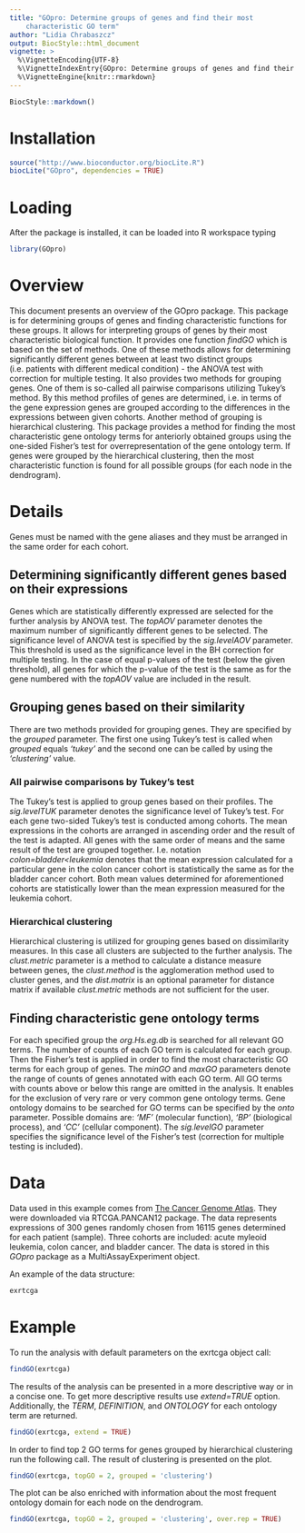 ```yaml
---
title: "GOpro: Determine groups of genes and find their most 
    characteristic GO term"
author: "Lidia Chrabaszcz"
output: BiocStyle::html_document
vignette: >
  %\VignetteEncoding{UTF-8}
  %\VignetteIndexEntry{GOpro: Determine groups of genes and find their characteristic GO term}
  %\VignetteEngine{knitr::rmarkdown}
---
```

```r
BiocStyle::markdown()
```

# Installation
```r
source("http://www.bioconductor.org/biocLite.R")
biocLite("GOpro", dependencies = TRUE)
```

# Loading
After the package is installed, it can be loaded into R workspace typing
```r
library(GOpro)
```

# Overview
This document presents an overview of the GOpro package. 
This package is for determining groups of genes and finding characteristic 
functions for these groups. It allows for interpreting groups of genes by their 
most characteristic biological function. It provides one function *findGO*
which is based on the set of methods. One of these methods allows for determining 
significantly different genes between at least two  distinct groups 
(i.e. patients with different medical condition) - the ANOVA test with 
correction for multiple testing. It also provides two methods for grouping 
genes. One of them is so-called all pairwise comparisons 
utilizing Tukey's method. By this method profiles of genes are determined, 
i.e. in terms of the gene expression genes are grouped according to the 
differences in the expressions between given cohorts. 
Another method of grouping is hierarchical 
clustering. This package provides a method for finding the most characteristic 
gene ontology terms for anteriorly obtained groups using the 
one-sided Fisher's test for overrepresentation of the gene ontology term.
If genes were grouped by the hierarchical clustering, then the most characteristic 
function is 
found for all possible groups (for each node in the dendrogram).


# Details 
Genes must be named with the gene aliases and they must be
arranged in the same order for each cohort.

## Determining significantly different genes based on their expressions
Genes which are statistically differently expressed are selected for the
further analysis by ANOVA test. 
The *topAOV* parameter denotes the maximum number of significantly 
different genes
to be selected. The significance level of ANOVA test is specified 
by the *sig.levelAOV* parameter.  
This threshold is used as the significance level in the BH correction 
for multiple testing.
In the case of equal p-values of the test (below the given threshold), 
all genes for which the p-value of the test is the same as for the gene
numbered with the *topAOV* value are included in the result. 

## Grouping genes based on their similarity
There are two methods provided for grouping genes. They are
specified by the *grouped* parameter. The first one using
Tukey's test is called when *grouped* equals *'tukey'* and the
second one can be called by using the *'clustering'* value.

### All pairwise comparisons by Tukey's test
The Tukey's test is applied to group genes based on their profiles.
The *sig.levelTUK* parameter denotes the significance level of Tukey's test.
For each gene two-sided Tukey's test is conducted among cohorts.
The mean expressions in the cohorts are arranged in 
ascending order and the result of the test is adapted. All genes with
the same order of means and the same result of the test are grouped together.
I.e. notation *colon\=bladder\<leukemia* denotes that the mean expression 
calculated for a 
particular gene in the colon cancer cohort is statistically the same as for the
bladder cancer cohort. Both mean values determined for aforementioned cohorts are
statistically lower than the mean expression measured for the leukemia cohort.

### Hierarchical clustering
Hierarchical clustering is utilized for grouping genes based on dissimilarity
measures. In this case all clusters are subjected to the further analysis.
The *clust.metric* parameter is a method to calculate a distance measure
between genes, the *clust.method* is the agglomeration method used to cluster genes,
and the *dist.matrix* is an optional parameter for distance matrix if available
*clust.metric*
methods are not sufficient for the user.

## Finding characteristic gene ontology terms
For each specified group the *org.Hs.eg.db* is searched for all relevant
GO terms. The number of counts of each GO term is calculated for each group.
Then the Fisher's test is applied in order to find the most characteristic GO terms
for each group of genes.
The *minGO* and *maxGO* parameters denote the range of 
counts of genes annotated with each GO term. All GO terms with 
counts above or below this range are omitted in the analysis. It enables for the
exclusion of very rare or very common gene ontology terms. 
Gene ontology domains to be searched for GO terms can be specified by the *onto*
parameter. Possible domains are: *'MF'* (molecular function),
*'BP'* (biological process), and *'CC'* (cellular component).
The *sig.levelGO* parameter specifies the significance level of the Fisher's test
(correction for multiple testing is included).

# Data

Data used in this example comes from 
[The Cancer Genome Atlas](https://tcga-data.nci.nih.gov/tcga/). 
They were downloaded via RTCGA.PANCAN12 package. The data represents 
expressions of 300 genes randomly chosen from 16115 genes determined 
for each patient (sample). Three cohorts are 
included: acute myleoid leukemia, colon cancer, and bladder cancer.
The data is stored in this *GOpro* package as a MultiAssayExperiment
object.

An example of the data structure:
```r
exrtcga
```

# Example
To run the analysis with default parameters on the exrtcga object call:
```r
findGO(exrtcga)
```

The results of the analysis can be presented in a more descriptive 
way or in a concise one. To get more descriptive results use *extend=TRUE*
option.
Additionally, the *TERM*, *DEFINITION*, and *ONTOLOGY* for each ontology
term are returned.
```r
findGO(exrtcga, extend = TRUE)
```

In order to find top 2 GO terms for genes grouped by hierarchical clustering 
run the following call. The result of clustering is
presented on the plot.
```r
findGO(exrtcga, topGO = 2, grouped = 'clustering')
```
The plot can be also enriched with information about the most frequent
ontology domain for each node on the dendrogram.
```r
findGO(exrtcga, topGO = 2, grouped = 'clustering', over.rep = TRUE)
```
